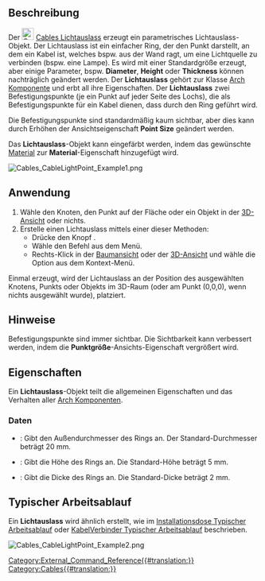 <languages/>

{{Docnav
|[[Cables_CableConnector/de| Leitungsverbindung]]
|[[Cables_Material/de|Kabelmaterial]]
|[[Cables_Workbench/de|Cables]]
|IconL=Cables_CableConnector.svg
|IconR=Cables_Material.svg
|IconC=Cables_workbench_icon.svg
}}

{{GuiCommand/de
|Name=Cables CableLightPoint
|Name/de=Cables Lichtauslass
|MenuLocation=Cables → Lichtauslass erstellen
|Workbenches=[[Cables_Workbench/de|Cables]]
|Shortcut=
|Version=1.0
|SeeAlso=[[Cables_Cable/de|Cables Leitung]], [[Cables_CableBox/de|Cables Installationsdose]]
}}

<span id="Description"></span>
==Beschreibung==

Der [[Image:Cables_CableLightPoint.svg|24px]] [[Cables_CableLightPoint/de|Cables Lichtauslass]] erzeugt ein parametrisches Lichtauslass-Objekt. Der Lichtauslass ist ein einfacher Ring, der den Punkt darstellt, an dem ein Kabel ist, welches bspw. aus der Wand ragt, um eine Lichtquelle zu verbinden (bspw. eine Lampe). Es wird mit einer Standardgröße erzeugt, aber einige Parameter, bspw. '''Diameter''', '''Height''' oder '''Thickness''' können nachträglich geändert werden. Der '''Lichtauslass''' gehört zur Klasse [[Arch_Component/de|Arch Komponente]] und erbt all ihre Eigenschaften. Der '''Lichtauslass''' zwei Befestigungspunkte (je ein Punkt auf jeder Seite des Lochs), die als Befestigungspunkte für ein Kabel dienen, dass durch den Ring geführt wird.

Die Befestigungspunkte sind standardmäßig kaum sichtbar, aber dies kann durch Erhöhen der Ansichtseigenschaft '''Point Size''' geändert werden.

Das '''Lichtauslass'''-Objekt kann eingefärbt werden, indem das gewünschte [[Arch_SetMaterial/de|Material]] zur '''Material'''-Eigenschaft hinzugefügt wird.

[[Image:Cables_CableLightPoint_Example1.png]]
{{Caption|Beispiel des Standard-Lichtauslasses:<br/>Es sind Befestigungspunkte ober- und unterhalb des Rings vorhanden.}}

<span id="Usage"></span>
==Anwendung==

# Wähle den Knoten, den Punkt auf der Fläche oder ein Objekt in der [[3D_view/de|3D-Ansicht]] oder nichts.
# Erstelle einen Lichtauslass mittels einer dieser Methoden:
#* Drücke den Knopf {{Button|[[Image:Cables_CableLightPoint.svg|16px]] [[Cables_CableLightPoint|Lichtauslass erstellen]]}}.
#* Wähle den Befehl {{MenuCommand|Cables → [[Image:Cables_CableLightPoint.svg|16px]] Lichtauslass erstellen}} aus dem Menü.
#* Rechts-Klick in der [[Tree_view/de|Baumansicht]] oder der [[3D_view|3D-Ansicht]] und wähle die Option {{MenuCommand|Cables → [[Image:Cables_CableLightPoint.svg|16px]] Lichtauslass erstellen}} aus dem Kontext-Menü.

Einmal erzeugt, wird der Lichtauslass an der Position des ausgewählten Knotens, Punkts oder Objekts im 3D-Raum (oder am Punkt (0,0,0), wenn nichts ausgewählt wurde), platziert.

<span id="Notes"></span>
==Hinweise==

Befestigungspunkte sind immer sichtbar. Die Sichtbarkeit kann verbessert werden, indem die '''Punktgröße'''-Ansichts-Eigenschaft vergrößert wird.

<span id="Properties"></span>
==Eigenschaften==

Ein '''Lichtauslass'''-Objekt teilt die allgemeinen Eigenschaften und das Verhalten aller [[Arch_Component/de|Arch Komponenten]].

<span id="Data"></span>
===Daten===

{{TitleProperty|Cable Light Point}}

* {{PropertyData|Diameter|Length}}: Gibt den Außendurchmesser des Rings an. Der Standard-Durchmesser beträgt 20 mm.
* {{PropertyData|Height|Length}}: Gibt die Höhe des Rings an. Die Standard-Höhe beträgt 5 mm.
* {{PropertyData|Thickness|Length}}: Gibt die Dicke des Rings an. Die Standard-Dicke beträgt 2 mm.

<span id="Typical_workflow"></span>
==Typischer Arbeitsablauf==

Ein '''Lichtauslass''' wird ähnlich erstellt, wie im [[Cables_CableBox/de#Typical workflow| Installationsdose Typischer Arbeitsablauf]] oder [[Cables_CableConnector/de#Typical workflow| KabelVerbinder Typischer Arbeitsablauf]] beschrieben.

[[Image:Cables_CableLightPoint_Example2.png]]
{{Caption|Beispiel eines Kabels, das in einem Lichtauslass endet.}}


{{Docnav
|[[Cables_CableConnector/de| Leitungsverbindung]]
|[[Cables_Material/de|Kabelmaterial]]
|[[Cables_Workbench/de|Cables]]
|IconL=Cables_CableConnector.svg
|IconR=Cables_Material.svg
|IconC=Cables_workbench_icon.svg
}}

[[Category:External_Command_Reference{{#translation:}}]]
[[Category:Cables{{#translation:}}]]